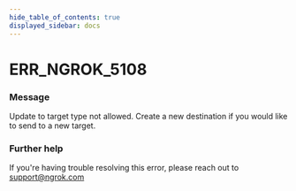 ```yaml
---
hide_table_of_contents: true
displayed_sidebar: docs
---
```



# ERR_NGROK_5108

### Message

Update to target type not allowed. Create a new destination if you would like to send to a new target.

<ErrorDetails error="err_ngrok_5108" />

### Further help

If you're having trouble resolving this error, please reach out to [support@ngrok.com](mailto:support@ngrok.com?subject=Help%20with%20ERR_NGROK_5108)
